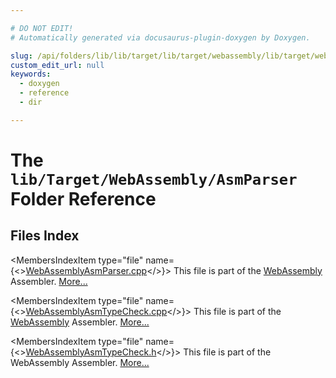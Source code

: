 ```yaml
---

# DO NOT EDIT!
# Automatically generated via docusaurus-plugin-doxygen by Doxygen.

slug: /api/folders/lib/lib/target/lib/target/webassembly/lib/target/webassembly/asmparser
custom_edit_url: null
keywords:
  - doxygen
  - reference
  - dir

---
```





# The `lib/Target/WebAssembly/AsmParser` Folder Reference

<DoxygenPage pluginConfig={pluginConfig}>



## Files Index

<MembersIndex>

<MembersIndexItem
  type="file"
  name={<><a href="/docs/api/files/lib/lib/target/lib/target/webassembly/lib/target/webassembly/asmparser/webassemblyasmparser-cpp">WebAssemblyAsmParser.cpp</a></>}>
This file is part of the <a href="/docs/api/namespaces/llvm/webassembly">WebAssembly</a> Assembler. <a href="/docs/api/files/lib/lib/target/lib/target/webassembly/lib/target/webassembly/asmparser/webassemblyasmparser-cpp/#details">More...</a>
</MembersIndexItem>

<MembersIndexItem
  type="file"
  name={<><a href="/docs/api/files/lib/lib/target/lib/target/webassembly/lib/target/webassembly/asmparser/webassemblyasmtypecheck-cpp">WebAssemblyAsmTypeCheck.cpp</a></>}>
This file is part of the <a href="/docs/api/namespaces/llvm/webassembly">WebAssembly</a> Assembler. <a href="/docs/api/files/lib/lib/target/lib/target/webassembly/lib/target/webassembly/asmparser/webassemblyasmtypecheck-cpp/#details">More...</a>
</MembersIndexItem>

<MembersIndexItem
  type="file"
  name={<><a href="/docs/api/files/lib/lib/target/lib/target/webassembly/lib/target/webassembly/asmparser/webassemblyasmtypecheck-h">WebAssemblyAsmTypeCheck.h</a></>}>
This file is part of the WebAssembly Assembler. <a href="/docs/api/files/lib/lib/target/lib/target/webassembly/lib/target/webassembly/asmparser/webassemblyasmtypecheck-h/#details">More...</a>
</MembersIndexItem>

</MembersIndex>


</DoxygenPage>
